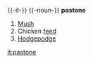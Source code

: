 {{-it-}}
{{-noun-}}
'''pastone''' {{m}}
# [[Mush]]
# Chicken [[feed]]
# [[Hodgepodge]]

[[it:pastone]]